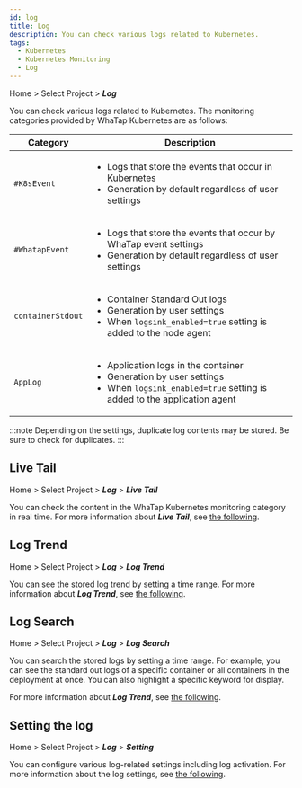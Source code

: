 ```yaml
---
id: log
title: Log
description: You can check various logs related to Kubernetes.
tags:
  - Kubernetes
  - Kubernetes Monitoring
  - Log
---
```


Home > Select Project > **_Log_**

You can check various logs related to Kubernetes. The monitoring categories provided by WhaTap Kubernetes are as follows:

| Category          | Description                                                                                                                                                           |
| ----------------- | --------------------------------------------------------------------------------------------------------------------------------------------------------------------- |
| `#K8sEvent`       | <ul><li>Logs that store the events that occur in Kubernetes</li><li>Generation by default regardless of user settings </li></ul>                                      |
| `#WhatapEvent`    | <ul><li>Logs that store the events that occur by WhaTap event settings</li><li>Generation by default regardless of user settings </li></ul>                           |
| `containerStdout` | <ul><li>Container Standard Out logs</li><li>Generation by user settings</li><li>When `logsink_enabled=true` setting is added to the node agent</li></ul>              |
| `AppLog`          | <ul><li>Application logs in the container</li><li>Generation by user settings</li><li>When `logsink_enabled=true` setting is added to the application agent</li></ul> |

:::note
Depending on the settings, duplicate log contents may be stored. Be sure to check for duplicates.
:::

## Live Tail

Home > Select Project > **_Log_** > **_Live Tail_**

You can check the content in the WhaTap Kubernetes monitoring category in real time. For more information about **_Live Tail_**, see [the following](../log/log-lt).

## Log Trend

Home > Select Project > **_Log_** > **_Log Trend_**

You can see the stored log trend by setting a time range. For more information about **_Log Trend_**, see [the following](../log/log-exp).

## Log Search

Home > Select Project > **_Log_** > **_Log Search_**

You can search the stored logs by setting a time range. For example, you can see the standard out logs of a specific container or all containers in the deployment at once. You can also highlight a specific keyword for display.

For more information about **_Log Trend_**, see [the following](../log/log-search).

## Setting the log

Home > Select Project > **_Log_** > **_Setting_**

You can configure various log-related settings including log activation. For more information about the log settings, see [the following](../log/log-setting).
